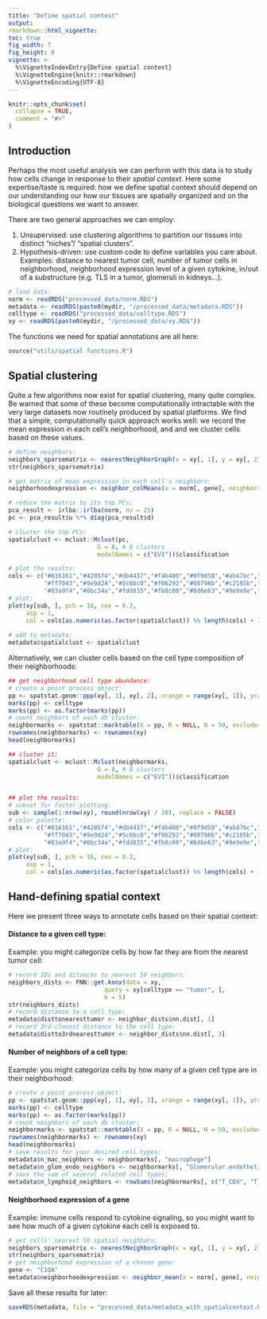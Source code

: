 ```yaml
---
title: "Define spatial context"
output: 
rmarkdown::html_vignette: 
toc: true
fig_width: 7 
fig_height: 8 
vignette: >
  %\VignetteIndexEntry{Define spatial context}
  %\VignetteEngine{knitr::rmarkdown}
  %\VignetteEncoding{UTF-8}
---
```

<style>
p.caption {
  font-size: 1.5em;
}
</style>
```r
knitr::opts_chunk$set(
  collapse = TRUE,
  comment = "#>"
)
```


## Introduction

Perhaps the most useful analysis we can perform with this data is to study how cells
change in response to their *spatial context*. 
Here some expertise/taste is required: how we define spatial context should depend on
our understanding our how our tissues are spatially organized and on the biological 
questions we want to answer. 

There are two general approaches we can employ:

1. Unsupervised: use clustering algorithms to partition our tissues into distinct "niches"/ "spatial clusters". 
2. Hypothesis-driven: use custom code to define variables you care about. Examples: distance to nearest 
tumor cell, number of tumor cells in neighborhood, neighborhood expression level of a given cytokine, 
in/out of a substructure (e.g. TLS in a tumor, glomeruli in kidneys...).

```r
# load data:
norm <- readRDS("processed_data/norm.RDS")
metadata <- readRDS(paste0(mydir, "/processed_data/metadata.RDS")) 
celltype <- readRDS("processed_data/celltype.RDS")
xy <- readRDS(paste0(mydir, "/processed_data/xy.RDS"))
```

The functions we need for spatial annotations are all here:
```r
source("utils/spatial functions.R")
```

## Spatial clustering

Quite a few algorithms now exist for spatial clustering, many quite complex. 
Be warned that some of these become computationally intractable with the very 
large datasets now routinely produced by spatial platforms. 
We find that a simple, computationally quick approach works well: we record the mean 
expression in each cell's neighborhood, and and we cluster cells based on these values. 


```r
# define neighbors:
neighbors_sparsematrix <- nearestNeighborGraph(x = xy[, 1], y = xy[, 2], N = 50, subset = metadata$tissue)  
str(neighbors_sparsematrix)

# get matrix of mean expression in each cell's neighbors:
neighborhoodexpression <- neighbor_colMeans(x = norm[, gene], neighbors = neighbors_sparsematrix)

# reduce the matrix to its top PCs:
pca_result <- irlba::irlba(norm, nv = 25)
pc <- pca_result$u %*% diag(pca_result$d)

# cluster the top PCs:
spatialclust <- mclust::Mclust(pc, 
                         G = 8, # 8 clusters
                         modelNames = c("EVI"))$classification

# plot the results:
cols <- c("#616161","#4285f4","#db4437","#f4b400","#0f9d58","#ab47bc","#00acc1",
          "#ff7043","#9e9d24","#5c6bc0","#f06292","#00796b","#c2185b","#7e57c2",
          "#03a9f4","#8bc34a","#fdd835","#fb8c00","#8d6e63","#9e9e9e","#607d8b")
# plot:
plot(xy[sub, ], pch = 16, cex = 0.2, 
     asp = 1, 
     col = cols[as.numeric(as.factor(spatialclust)) %% length(cols) + 1])
   
# add to metadata:
metadata$spatialclust <- spatialclust
```

Alternatively, we can cluster cells based on the cell type composition of their neighborhoods:

```r
## get neighborhood cell type abundance:
# create a point process object:
pp <- spatstat.geom::ppp(xy[, 1], xy[, 2], xrange = range(xy[, 1]), yrange = range(xy[, 2]))
marks(pp) <- celltype
marks(pp) <- as.factor(marks(pp))
# count neighbors of each db cluster:
neighbormarks <- spatstat::marktable(X = pp, R = NULL, N = 50, exclude=TRUE, collapse=FALSE)
rownames(neighbormarks) <- rownames(xy)
head(neighbormarks)

## cluster it: 
spatialclust <- mclust::Mclust(neighbormarks, 
                         G = 8, # 8 clusters
                         modelNames = c("EVI"))$classification


## plot the results:
# subset for faster plotting:
sub <- sample(1:nrow(xy), round(nrow(xy) / 20), replace = FALSE)
# color palette:
cols <- c("#616161","#4285f4","#db4437","#f4b400","#0f9d58","#ab47bc","#00acc1",
          "#ff7043","#9e9d24","#5c6bc0","#f06292","#00796b","#c2185b","#7e57c2",
          "#03a9f4","#8bc34a","#fdd835","#fb8c00","#8d6e63","#9e9e9e","#607d8b")
# plot:
plot(xy[sub, ], pch = 16, cex = 0.2, 
     asp = 1, 
     col = cols[as.numeric(as.factor(spatialclust)) %% length(cols) + 1])
```

## Hand-defining spatial context

Here we present three ways to annotate cells based on their spatial context:

#### Distance to a given cell type:

Example: you might categorize cells by how far they are from the nearest tumor cell:

```r
# record IDs and ditances to nearest 50 neighbors:
neighbors_dists <- FNN::get.knnx(data = xy, 
                           query = xy[celltype == "tumor", ], 
                           k = 5)
str(neighbors_dists)
# record distance to a cell type:
metadata$disttonearesttumor <- neighbor_dists$nn.dist[, 1]
# record 3rd-closest distance to the cell type:
metadata$distto3rdnearesttumor <- neighbor_dists$nn.dist[, 3]
```

#### Number of neighbors of a cell type:

Example: you might categorize cells by how many of a given cell type are in their neighborhood:

```r
# create a point process object:
pp <- spatstat.geom::ppp(xy[, 1], xy[, 2], xrange = range(xy[, 1]), yrange = range(xy[, 2]))
marks(pp) <- celltype
marks(pp) <- as.factor(marks(pp))
# count neighbors of each db cluster:
neighbormarks <- spatstat::marktable(X = pp, R = NULL, N = 50, exclude=TRUE, collapse=FALSE)
rownames(neighbormarks) <- rownames(xy)
head(neighbormarks)
# save results for your desired cell types:
metadata$n_mac_neighbors <- neighbormarks[, "macrophage"]
metadata$n_glom_endo_neighbors <- neighbormarks[, "Glomerular.endothelium"]
# save the sum of several related cell types:
metadata$n_lymphoid_neighbors <- rowSums(neighbormarks[, c("T_CD4", "T_CD8", "Treg", "B-cell", "plasmablast")])
```

#### Neighborhood expression of a gene

Example: immune cells respond to cytokine signaling, so you might want to see 
how much of a given cytokine each cell is exposed to. 

```r
# get cells' nearest 50 spatial neighbors:
neighbors_sparsematrix <- nearestNeighborGraph(x = xy[, 1], y = xy[, 2], N = 50, subset = metadata$tissue)  
str(neighbors_sparsematrix)
# get neighborhood expression of a chosen gene:
gene <- "C1QA"
metadata$neighborhoodexpression <- neighbor_mean(x = norm[, gene], neighbors = neighbors_sparsematrix)
```

Save all these results for later:

```r
saveRDS(metadata, file = "processed_data/metadata_with_spatialcontext.RDS")
```
